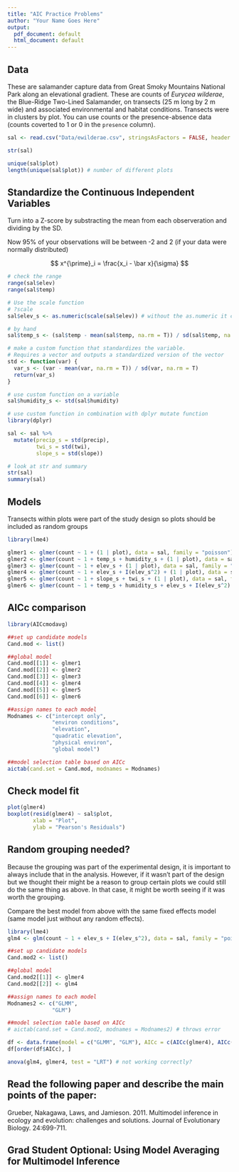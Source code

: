 ```yaml
---
title: "AIC Practice Problems"
author: "Your Name Goes Here"
output:
  pdf_document: default
  html_document: default
---
```


## Data

These are salamander capture data from Great Smoky Mountains National Park along an elevational gradient. These are counts of *Eurycea wilderae*, the Blue-Ridge Two-Lined Salamander, on transects (25 m long by 2 m wide) and associated environmental and habitat conditions. Transects were in clusters by plot. You can use counts or the presence-absence data (counts coverted to 1 or 0 in the `presence` column).

```r
sal <- read.csv("Data/ewilderae.csv", stringsAsFactors = FALSE, header = TRUE)

str(sal)

unique(sal$plot)
length(unique(sal$plot)) # number of different plots
```

## Standardize the Continuous Independent Variables

Turn into a Z-score by substracting the mean from each observeration and dividing by the SD.

Now 95% of your observations will be between -2 and 2 (if your data were normally distributed)

$$
x^{\prime}_i = \frac{x_i - \bar x}{\sigma}
$$

```r
# check the range
range(sal$elev)
range(sal$temp)

# Use the scale function
# ?scale
sal$elev_s <- as.numeric(scale(sal$elev)) # without the as.numeric it creates a form that doesn't play well with others

# by hand
sal$temp_s <- (sal$temp - mean(sal$temp, na.rm = T)) / sd(sal$temp, na.rm = T) 

# make a custom function that standardizes the variable. 
# Requires a vector and outputs a standardized version of the vector
std <- function(var) {
  var_s <- (var - mean(var, na.rm = T)) / sd(var, na.rm = T)
  return(var_s)
}

# use custom function on a variable
sal$humidity_s <- std(sal$humidity)

# use custom function in combination with dplyr mutate function
library(dplyr)

sal <- sal %>%
  mutate(precip_s = std(precip),
         twi_s = std(twi),
         slope_s = std(slope))

# look at str and summary
str(sal)
summary(sal)

```

## Models

Transects within plots were part of the study design so plots should be included as random groups

```r
library(lme4)

glmer1 <- glmer(count ~ 1 + (1 | plot), data = sal, family = "poisson")
glmer2 <- glmer(count ~ 1 + temp_s + humidity_s + (1 | plot), data = sal, family = "poisson")
glmer3 <- glmer(count ~ 1 + elev_s + (1 | plot), data = sal, family = "poisson")
glmer4 <- glmer(count ~ 1 + elev_s + I(elev_s^2) + (1 | plot), data = sal, family = "poisson")
glmer5 <- glmer(count ~ 1 + slope_s + twi_s + (1 | plot), data = sal, family = "poisson")
glmer6 <- glmer(count ~ 1 + temp_s + humidity_s + elev_s + I(elev_s^2) + slope_s + twi_s + (1 | plot), data = sal, family = "poisson")
```

## AICc comparison

```r
library(AICcmodavg)

##set up candidate models          
Cand.mod <- list()

##global model          
Cand.mod[[1]] <- glmer1
Cand.mod[[2]] <- glmer2
Cand.mod[[3]] <- glmer3
Cand.mod[[4]] <- glmer4
Cand.mod[[5]] <- glmer5
Cand.mod[[6]] <- glmer6

##assign names to each model
Modnames <- c("intercept only", 
              "environ conditions",
              "elevation", 
              "quadratic elevation",
              "physical environ", 
              "global model") 

##model selection table based on AICc
aictab(cand.set = Cand.mod, modnames = Modnames)
```

## Check model fit

```r
plot(glmer4)
boxplot(resid(glmer4) ~ sal$plot,
        xlab = "Plot",
        ylab = "Pearson's Residuals")
```

## Random grouping needed?

Because the grouping was part of the experimental design, it is important to always include that in the analysis. However, if it wasn't part of the design but we thought their might be a reason to group certain plots we could still do the same thing as above. In that case, it might be worth seeing if it was worth the grouping.

Compare the best model from above with the same fixed effects model (same model just without any random effects).

```r
library(lme4)
glm4 <- glm(count ~ 1 + elev_s + I(elev_s^2), data = sal, family = "poisson")

##set up candidate models          
Cand.mod2 <- list()

##global model          
Cand.mod2[[1]] <- glmer4
Cand.mod2[[2]] <- glm4

##assign names to each model
Modnames2 <- c("GLMM", 
              "GLM") 

##model selection table based on AICc
# aictab(cand.set = Cand.mod2, modnames = Modnames2) # throws error

df <- data.frame(model = c("GLMM", "GLM"), AICc = c(AICc(glmer4), AICc(glm4)))
df[order(df$AICc), ]

anova(glm4, glmer4, test = "LRT") # not working correctly?

```

## Read the following paper and describe the main points of the paper:

Grueber, Nakagawa, Laws, and Jamieson. 2011. Multimodel inference in ecology and evolution: challenges and solutions. Journal of Evolutionary Biology. 24:699-711.

## Grad Student Optional: Using Model Averaging for Multimodel Inference



